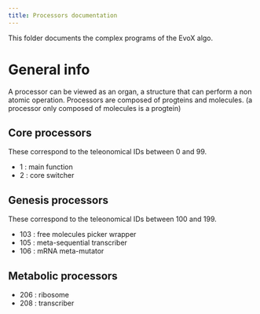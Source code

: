 ```yaml
---
title: Processors documentation
---
```

This folder documents the complex programs of the EvoX algo.

# General info

A processor can be viewed as an organ, a structure that can perform a non atomic operation.
Processors are composed of progteins and molecules.
(a processor only composed of molecules is a progtein)

## Core processors

These correspond to the teleonomical IDs between 0 and 99.

* 1 : main function
* 2 : core switcher

## Genesis processors

These correspond to the teleonomical IDs between 100 and 199.

* 103 : free molecules picker wrapper
* 105 : meta-sequential transcriber
* 106 : mRNA meta-mutator

## Metabolic processors

* 206 : ribosome
* 208 : transcriber
